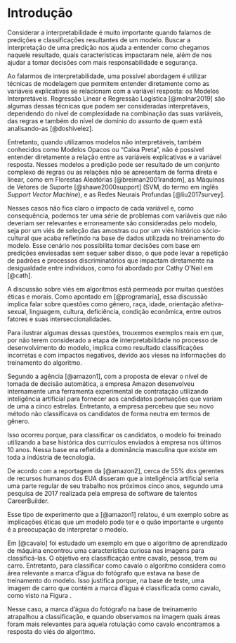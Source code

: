 # Introdução {#intro}


Considerar a interpretabilidade é muito importante quando falamos de predições e classificações resultantes de um modelo. Buscar a interpretação de uma predição nos ajuda a entender como chegamos naquele resultado, quais características impactaram nele, além de nos ajudar a tomar decisões com mais responsabilidade e segurança.

Ao falarmos de interpretabilidade, uma possível abordagem é utilizar técnicas de modelagem que permitem entender diretamente como as variáveis explicativas se relacionam com a variável resposta: os Modelos Interpretáveis. Regressão Linear e Regressão Logística [@molnar2019] são algumas dessas técnicas que podem ser consideradas interpretáveis, dependendo do nível de complexidade na combinação das suas variáveis, das regras e também do nível de domínio do assunto de quem está analisando-as [@doshivelez].

Entretanto, quando utilizamos modelos não interpretáveis, também conhecidos como Modelos Opacos ou "Caixa Preta", não é possível entender diretamente a relação entre as variáveis explicativas e a variável resposta. Nesses modelos a predição pode ser resultado de um conjunto complexo de regras ou as relações não se apresentam de forma direta e linear, como em Florestas Aleatórias [@breiman2001random], as Máquinas de Vetores de Suporte [@shawe2000support] (SVM, do termo em inglês _Support Vector Machine_), e as Redes Neurais Profundas [@liu2017survey].

Nesses casos não fica claro o impacto de cada variável e, como consequência, podemos ter uma série de problemas com variáveis que não deveriam ser relevantes e erroneamente são consideradas pelo modelo, seja por um viés de seleção das amostras ou por um viés histórico sócio-cultural que acaba refletindo na base de dados utilizada no treinamento do modelo. Esse cenário nos possibilita tomar decisões com base em predições enviesadas sem sequer saber disso, o que pode levar a repetição de padrões e processos discriminatórios que impactam diretamente na desigualdade entre indivíduos, como foi abordado por Cathy O'Neil em [@cath].


A discussão sobre viés em algoritmos está permeada por muitas questões éticas e morais. Como apontado em [@programaria], essa discussão implica falar sobre questões como gênero, raça, idade, orientação afetiva-sexual, linguagem, cultura, deficiência, condição econômica, entre outros fatores e suas interseccionalidades.


Para ilustrar algumas dessas questões, trouxemos exemplos reais em que, por não terem considerado a etapa de interpretabilidade no processo de desenvolvimento do modelo, implica como resultado classificações incorretas e com impactos negativos, devido aos vieses na informações do treinamento do algoritmo.

\subsection{Algoritmo de Contratação sexista}

Segundo a agência \textit{Reuters} [@amazon1], com a proposta de elevar o nível de tomada de decisão automática, a empresa Amazon desenvolveu internamente uma ferramenta experimental de contratação  utilizando inteligência artificial para fornecer aos candidatos pontuações que variam de uma a cinco estrelas. Entretanto, a empresa percebeu que seu novo método não classificava os candidatos de forma neutra em termos de gênero.

Isso ocorreu porque, para classificar os candidatos, o modelo foi treinado utilizando a base histórica dos currículos enviados à empresa nos últimos 10 anos. Nessa base era refletida a dominância masculina que existe em toda a indústria de tecnologia.

De acordo com a reportagem da \textit{The Guardian} [@amazon2], cerca de 55\% dos gerentes de recursos humanos dos EUA disseram que a inteligência artificial seria uma parte regular de seu trabalho nos próximos cinco anos, segundo uma pesquisa de 2017 realizada pela empresa de software de talentos CareerBuilder\footnote{\url{https://www.careerbuilder.com/}}.

Esse tipo de experimento que a [@amazon1] relatou, é um exemplo sobre as implicações éticas que um modelo pode ter e o quão importante e urgente é a preocupação de interpretar o modelo.


\subsection{Algoritmo de classificação de imagens}

Em [@cavalo] foi estudado um exemplo em que o algoritmo de aprendizado de máquina encontrou uma característica curiosa nas imagens para classificá-las. O objetivo era classificação entre cavalo, pessoa, trem ou carro. Entretanto, para classificar como cavalo o algoritmo considera como área relevante a marca d'água do fotógrafo que estava na base de treinamento do modelo. Isso justifica porque, na base de teste, uma imagem de carro que contém a marca d'água é classificada como cavalo, como visto na Figura \ref{fig:imagem_cavalo}.


\begin{figure}[ht]
\centering
\includegraphics[width=.8\textwidth]{imagem_cavalo.png}
\caption{Método de explicação das áreas da imagem que foram mais relevantes na classificação}
\label{fig:imagem_cavalo}
\centering
\end{figure}

Nesse caso, a marca d'água do fotógrafo na base de treinamento atrapalhou a classificação, e quando observamos na imagem quais áreas foram mais relevantes para aquela rotulação como cavalo encontramos a resposta do viés do algoritmo. 
